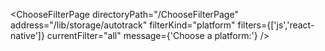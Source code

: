 


<ChooseFilterPage
    directoryPath="/ChooseFilterPage"
    address="/lib/storage/autotrack"
    filterKind="platform"
    filters={['js','react-native']}
    currentFilter="all"
    message={'Choose a platform:'}
/>
